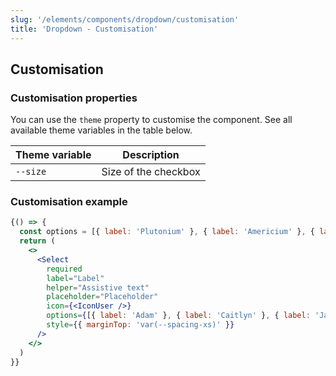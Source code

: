 ```yaml
---
slug: '/elements/components/dropdown/customisation'
title: 'Dropdown - Customisation'
---
```



## Customisation

### Customisation properties
You can use the `theme` property to customise the component. See all available theme variables in the table below.

| Theme variable                           | Description                                             |
| ---------------------------------------- | ------------------------------------------------------- |
| `--size`                                 | Size of the checkbox                                    |


### Customisation example
<Playground>

```jsx
{() => {
  const options = [{ label: 'Plutonium' }, { label: 'Americium' }, { label: 'Copernicium' }, { label: 'Berkelium' }];
  return (
    <>
      <Select
        required
        label="Label"
        helper="Assistive text"
        placeholder="Placeholder"
        icon={<IconUser />}
        options={[{ label: 'Adam' }, { label: 'Caitlyn' }, { label: 'Jack' }, { label: 'Sally' }]}
        style={{ marginTop: 'var(--spacing-xs)' }}
      />
    </>
  )
}}
```

</Playground>


